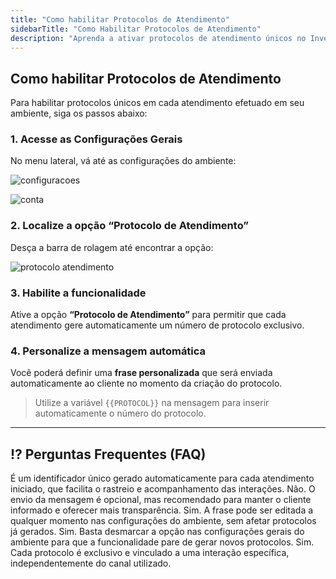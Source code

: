 ```yaml
---
title: "Como habilitar Protocolos de Atendimento"
sidebarTitle: "Como Habilitar Protocolos de Atendimento"
description: "Aprenda a ativar protocolos de atendimento únicos no Invenio Center e personalizar a mensagem enviada aos clientes."
---
```


##  Como habilitar Protocolos de Atendimento

Para habilitar protocolos únicos em cada atendimento efetuado em seu ambiente, siga os passos abaixo:

### 1. Acesse as Configurações Gerais

No menu lateral, vá até as configurações do ambiente:

 ![configuracoes](https://robbublob.blob.core.windows.net/docs/configuracoes.png)

 ![conta](https://robbublob.blob.core.windows.net/docs/conta.png)

### 2. Localize a opção “Protocolo de Atendimento”

Desça a barra de rolagem até encontrar a opção:

![protocolo atendimento](https://robbublob.blob.core.windows.net/docs/protocoloatend.png)

### 3. Habilite a funcionalidade

Ative a opção **“Protocolo de Atendimento”** para permitir que cada atendimento gere automaticamente um número de protocolo exclusivo.

### 4. Personalize a mensagem automática

Você poderá definir uma **frase personalizada** que será enviada automaticamente ao cliente no momento da criação do protocolo.

>  Utilize a variável `{{PROTOCOL}}` na mensagem para inserir automaticamente o número do protocolo.

---

## ⁉️ Perguntas Frequentes (FAQ)

<AccordionGroup>
  <Accordion title="O que é um Protocolo de Atendimento?">
    É um identificador único gerado automaticamente para cada atendimento iniciado, que facilita o rastreio e acompanhamento das interações.
  </Accordion>

  <Accordion title="A mensagem com o número do protocolo é obrigatória?">
    Não. O envio da mensagem é opcional, mas recomendado para manter o cliente informado e oferecer mais transparência.
  </Accordion>

  <Accordion title="Posso alterar a frase com {{PROTOCOL}} depois?">
    Sim. A frase pode ser editada a qualquer momento nas configurações do ambiente, sem afetar protocolos já gerados.
  </Accordion>

  <Accordion title="É possível desabilitar o protocolo de atendimento após ativá-lo?">
    Sim. Basta desmarcar a opção nas configurações gerais do ambiente para que a funcionalidade pare de gerar novos protocolos.
  </Accordion>

  <Accordion title="O número do protocolo é único mesmo entre canais diferentes?">
    Sim. Cada protocolo é exclusivo e vinculado a uma interação específica, independentemente do canal utilizado.
  </Accordion>
</AccordionGroup>


